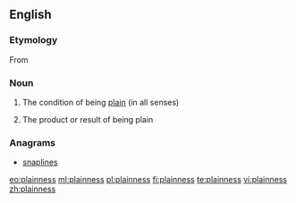 ==English==

===Etymology===
From {{suffix|plain|ness}}

===Noun===
{{en-noun|-|es}}

# {{uncountable}} The condition of being [[plain]] (in all senses)
# {{countable}} The product or result of being plain

===Anagrams===
* [[snaplines#English|snaplines]]

[[eo:plainness]]
[[ml:plainness]]
[[pl:plainness]]
[[fi:plainness]]
[[te:plainness]]
[[vi:plainness]]
[[zh:plainness]]